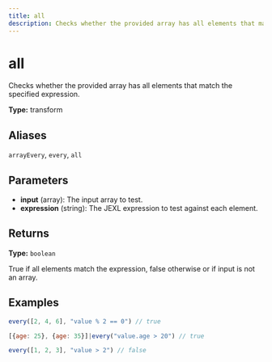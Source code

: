 ```yaml
---
title: all
description: Checks whether the provided array has all elements that match the specified expression.
---
```


# all

Checks whether the provided array has all elements that match the specified expression.

**Type:** transform

## Aliases

`arrayEvery`, `every`, `all`

## Parameters

- **input** (array): The input array to test.
- **expression** (string): The JEXL expression to test against each element.

## Returns

**Type:** `boolean`

True if all elements match the expression, false otherwise or if input is not an array.

## Examples

```javascript
every([2, 4, 6], "value % 2 == 0") // true
```

```javascript
[{age: 25}, {age: 35}]|every("value.age > 20") // true
```

```javascript
every([1, 2, 3], "value > 2") // false
```
